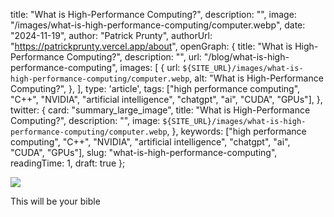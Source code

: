 
  title: "What is High-Performance Computing?",
  description: "",
  image: "/images/what-is-high-performance-computing/computer.webp",
  date: "2024-11-19",
  author: "Patrick Prunty",
  authorUrl: "https://patrickprunty.vercel.app/about",
  openGraph: {
    title: "What is High-Performance Computing?",
    description: "",
    url: "/blog/what-is-high-performance-computing",
    images: [
      {
        url: `${SITE_URL}/images/what-is-high-performance-computing/computer.webp`,
        alt: "What is High-Performance Computing?",
      },
    ],
    type: 'article',
    tags: ["high performance computing", "C++", "NVIDIA", "artificial intelligence", "chatgpt", "ai", "CUDA", "GPUs"],
  },
  twitter: {
    card: "summary_large_image",
    title: "What is High-Performance Computing?",
    description: "",
    image: `${SITE_URL}/images/what-is-high-performance-computing/computer.webp`,
  },
  keywords: ["high performance computing", "C++", "NVIDIA", "artificial intelligence", "chatgpt", "ai", "CUDA", "GPUs"],
  slug: "what-is-high-performance-computing",
  readingTime: 1,
  draft: true
};


![](/images/what-is-high-performance-computing/c++.jpg)
<Caption>This will be your bible</Caption>